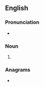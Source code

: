 {{also|Joes|Joe's}}
==English==

===Pronunciation===
* {{rhymes|əʊz|lang=en}}

===Noun===
{{head|en|noun plural form}}

# {{plural of|joe|lang=en}}

===Anagrams===
* {{anagrams|en|JeOS|Jose|sjoe}}